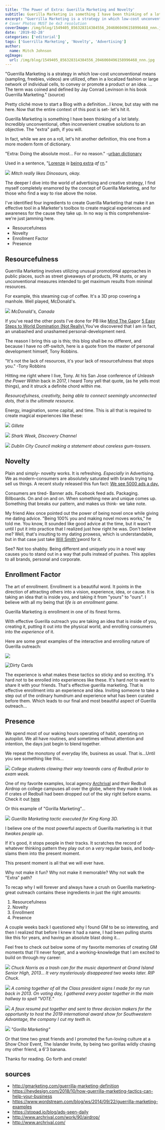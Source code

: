 ```yaml
---
title: 'The Power of Extra: Guerilla Marketing and Novelty'
subtitle: Guerilla Marketing is something I have been thinking of a lot lately. Incredibly unconventional, often inconvenient creative solutions to an objective. The “extra” path, if you will.
excerpt: "Guerrilla Marketing is a strategy in which low-cost unconventional means (sampling, freebies, videos) are utilized, often in a localized fashion or large network of individual cells, to convey or promote a product or an idea."
# Cover Photos MUST be 4x3 resolution
coverImage: /img/blog/1549405_856328314384556_2046060496158996468_nnn.jpg
date: '2019-02-28'
categories: ['editorial']
tags: ['Guerrilla Marketing', 'Novelty', 'Advertising']
author:
  name: Mitch Johnson
ogImage:
  url: /img/blog/1549405_856328314384556_2046060496158996468_nnn.jpg
---
```

"Guerrilla Marketing is a strategy in which low-cost unconventional means (sampling, freebies, videos) are utilized, often in a localized fashion or large network of individual cells, to convey or promote a product or an idea. ... The term was coined and defined by Jay Conrad Levinson in his book Guerrilla Marketing." (source)

Pretty cliché move to start a Blog with a definition...I know, but stay with me here. Now that the entire context of this post is set- let's hit it.

Guerilla Marketing is something I have been thinking of a lot lately. Incredibly unconventional, often inconvenient creative solutions to an objective. The "extra" path, if you will.

In fact, while we are on a roll, let's hit another definition, this one from a more modern form of dictionary.

"Extra: Doing the absolute most... For no reason." -[urban dictionary](https://www.urbandictionary.com/define.php?term=extra)

Used in a sentence, "[Lorenze](https://www.urbandictionary.com/define.php?term=Lorenze) *is* [being extra](https://www.urbandictionary.com/define.php?term=being%20extra) *af* [rn](https://www.urbandictionary.com/define.php?term=rn)*."*

![](/img/blog/Text-placeholder-1024x1024.png) _Mitch really likes Dinosaurs, okay._

The deeper I dive into the world of advertising and creative strategy, I find myself completely enamored by the concept of Guerilla Marketing, and for those who find a way to rise above the noise.

I've identified four ingredients to create Guerilla Marketing that make it an effective tool in a Marketer's toolbox to create magical experiences and awareness for the cause they take up. In no way is this comprehensive- we're just jamming here.

* Resourcefulness
* Novelty
* Enrollment Factor
* Presence

## Resourcefulness

Guerrilla Marketing involves utilizing unusual promotional approaches in public places, such as street giveaways of products, PR stunts, or any unconventional measures intended to get maximum results from minimal resources.

For example, this steaming cup of coffee. It's a 3D prop covering a manhole. Well played, McDonald's.

![](/img/blog/Giant-McDonalds-coffee-cup-Media-Resources-guerilla-marketing-1.jpeg) _McDonald's, Canada_

If you've read the other posts I've done for PB like [Mind The Gap](https://pixelbakery.co/recipes/mind-the-gap/)or [5 Easy Steps to World Domination (Not Really).](https://pixelbakery.co/recipes/5-easy-steps-to-world-domination-not-really/)You've discovered that I am in fact, an unabashed and unashamed personal-development nerd.

The reason I bring this up is this; this blog shall be no different, and because I have no off-switch, here is a quote from the master of personal development himself, Tony Robbins.

"It's not the lack of resources, it's your lack of resourcefulness that stops you." -Tony Robbins

Hitting me right where I live, Tony. At his San Jose conference of *Unleash the Power Within* back in 2017, I heard Tony yell that quote, (as he yells most things), and it struck a definite chord within me.

*Resourcefulness, creativity, being able to connect seemingly unconnected dots, that is the ultimate resource.*

Energy, imagination, some capital, and time. This is all that is required to create magical experiences like these:

![](/img/blog/Screen-Shot-2019-02-27-at-16.35.57.png) _Gillete_

![](/img/blog/018ce400db86370c22207dde443c2e71.jpeg) _Shark Week, Discovery Channel_

![](/img/blog/397ea584308ba1160e07109986b98776.jpeg) _Dublin City Council making a statement about careless gum-tossers._

## Novelty

Plain and simply- novelty works. It is refreshing. *Especially* in Advertising. We as modern-consumers are absolutely saturated with brands trying to sell us things. A recent study released this fun fact: [We see 5000 ads a day.](https://stopad.io/blog/ads-seen-daily)

Consumers are tired- Banner ads. Facebook feed ads. Packaging. Billboards. On and on and on. When something new and unique comes up. Something that breaks our pattern, and makes us think- we take note.

My friend Alex once pointed out the power of being novel once while giving me dating advice. "Being 100% you and making novel moves works," he told me. You know, It sounded like good advice at the time, but it wasn't until I put it into practice that I realized just how right he was. Don't believe me? Well, that's insulting to my dating prowess, which is understandable, but in that case just take [Will Smith's](https://www.youtube.com/watch?v=KqfV9eQuyrs)word for it.

See? Not too shabby. Being different and uniquely you in a novel way causes you to stand out in a way that pulls instead of pushes. This applies to all brands, personal and corporate.

## Enrollment Factor

The art of enrollment. Enrollment is a beautiful word. It points in the direction of attracting others into a vision, experience, idea, or cause. It is taking an idea that is inside you, and taking it from "yours" to "ours". I believe with all my being that *life is an enrollment game.*

Guerilla Marketing *is* enrollment in one of its finest forms.

With effective Guerilla outreach you are taking an idea that is inside of you, creating it, putting it out into the physical world, and enrolling consumers into the *experience* of it.

Here are some great examples of the interactive and enrolling nature of Guerilla outreach:

![](/img/blog/85ffdd0321abc01c42b9385e0ff1e695.jpeg)

![Dirty Cards](/img/blog/bcb4872ea982ea5cbd4375643d44d57b.jpeg)

The experience is what makes these tactics so sticky and so exciting. It's hard *not* to be enrolled into experiences like these. It's hard *not* to want to share it with your friends. That's effective guerilla marketing. That is effective enrollment into an experience and idea. Inviting someone to take a step out of the ordinary humdrum and experience what has been curated before them. Which leads to our final and most beautiful aspect of Guerilla outreach...

## Presence

We spend most of our waking hours operating of habit, operating on autopilot. We all have routines, and sometimes without attention and intention, the days just begin to blend together.

We repeat the monotony of everyday life, business as usual. That is...Until you see something like this...

![](/img/blog/b98130217225232_31936600-1024x681.jpeg) _College students clawing their way towards cans of Redbull prior to exam week._

One of my favorite examples, local agency [Archrival](http://www.archrival.com/) and their Redbull Airdrop on college campuses all over the globe, where they made it look as if crates of Redbull had been dropped out of the sky right before exams. Check it out [here](http://www.archrival.com/work/90/airdrop/)

Or this example of "Gorilla Marketing"...

![](/img/blog/king-kong-3d-marketing.jpeg) _Guerilla Marketing tactic executed for King Kong 3D._

I believe one of the most powerful aspects of Guerilla marketing is it that it*wakes people up*.

If it's good, it stops people in their tracks. It scratches the record of whatever thinking pattern they play out on a *very* regular basis, and body-slams them into the present moment.

This present moment is all that we will ever have.

Why not make it fun? Why not make it memorable? Why not walk the "Extra" path?

To recap why I will forever and always have a crush on Guerilla marketing- great outreach contains these ingredients in just the right amounts:

1.  Resourcefulness
2.  Novelty
3.  Enrollment
4.  Presence

A couple weeks back I questioned why I found GM to be so interesting, and then I realized that before I knew it had a name, I had been pulling stunts like this for years, and having an absolute blast doing it...

Feel free to check out below some of my favorite memories of creating GM moments that I'll never forget, and a working-knowledge that I am excited to build on through my career:

![](/img/blog/Screen-Shot-2019-02-27-at-14.37.45.png) _Chuck Norris as a trash can for the music department at Grand Island Senior High, 2013... It very mysteriously disappeared two weeks later. RIP Chuck._

![](/img/blog/Screen-Shot-2019-02-27-at-14.41.09.png) _A coming together of all the Class president signs I made for my run back in 2013. On voting day, I gathered every poster together in the main hallway to spell "VOTE."_

![](/img/blog/BoldMoveJohnson_BoldMove-791x1024.png) _A faux resumé put together and sent to three decision makers for the opportunity to host the 2019 international award show for Southwestern Advantage, the company I cut my teeth in._

![](/img/blog/24049_108428312507897_8353985_n.jpeg) _"Gorilla Marketing"_

Or that time two great friends and I promoted the fun-loving culture at a Show Choir Event, The Islander Invite, by being two gorillas wildly chasing my other friend, a 6'3 banana.

Thanks for reading. Go forth and create!

## sources

-   <http://gmarketing.com/guerrilla-marketing-definition>
-   <https://heydesign.com/2018/10/how-guerrilla-marketing-tactics-can-help-your-business>
-   <https://www.wordstream.com/blog/ws/2014/09/22/guerrilla-marketing-examples>
-   <https://stopad.io/blog/ads-seen-daily>
-   <http://www.archrival.com/work/90/airdrop/>
-   <http://www.archrival.com/>